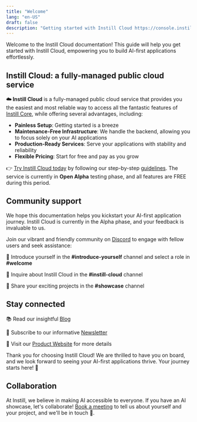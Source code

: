 ```yaml
---
title: "Welcome"
lang: "en-US"
draft: false
description: "Getting started with Instill Cloud https://console.instill.tech"
---
```


Welcome to the Instill Cloud documentation!
This guide will help you get started with Instill Cloud, empowering you to build AI-first applications effortlessly.

## Instill Cloud: a fully-managed public cloud service

**☁️ Instill Cloud** is a fully-managed public cloud service that provides you the easiest and most reliable way to access all the fantastic features of [Instill Core](/docs/core/welcome),
while offering several advantages, including:

- **Painless Setup**: Getting started is a breeze
- **Maintenance-Free Infrastructure**: We handle the backend, allowing you to focus solely on your AI applications
- **Production-Ready Services**: Serve your applications with stability and reliability
- **Flexible Pricing**: Start for free and pay as you grow

👉 [Try Instill Cloud today](https://console.instill.tech/?utm_source=documentation&utm_medium=link&utm_campaign=23q2-instill-cloud-launch) by following our step-by-step [guidelines](/getting-started).
The service is currently in **Open Alpha** testing phase, and all features are FREE during this period.

## Community support

We hope this documentation helps you kickstart your AI-first application journey.
Instill Cloud is currently in the Alpha phase, and your feedback is invaluable to us.

Join our vibrant and friendly community on [Discord](https://discord.gg/sevxWsqpGh) to engage with fellow users and seek assistance:

👋 Introduce yourself in the **#introduce-yourself** channel and select a role in **#welcome**

👋 Inquire about Instill Cloud in the **#instill-cloud** channel

👋 Share your exciting projects in the **#showcase** channel

## Stay connected

📚 Read our insightful [Blog](/blog/?utm_source=documentation&utm_medium=link)

📖 Subscribe to our informative [Newsletter](/newsletter/?utm_source=documentation&utm_medium=link)

🚀 Visit our [Product Website](/?utm_source=documentation&utm_medium=link) for more details

Thank you for choosing Instill Cloud!
We are thrilled to have you on board, and we look forward to seeing your AI-first applications thrive.
Your journey starts here! 🙌

## Collaboration

At Instill, we believe in making AI accessible to everyone.
If you have an AI showcase, let's collaborate!
[Book a meeting](https://calendly.com/instill-ai/chat-with-us) to tell us about yourself and your project, and we'll be in touch 👐.
